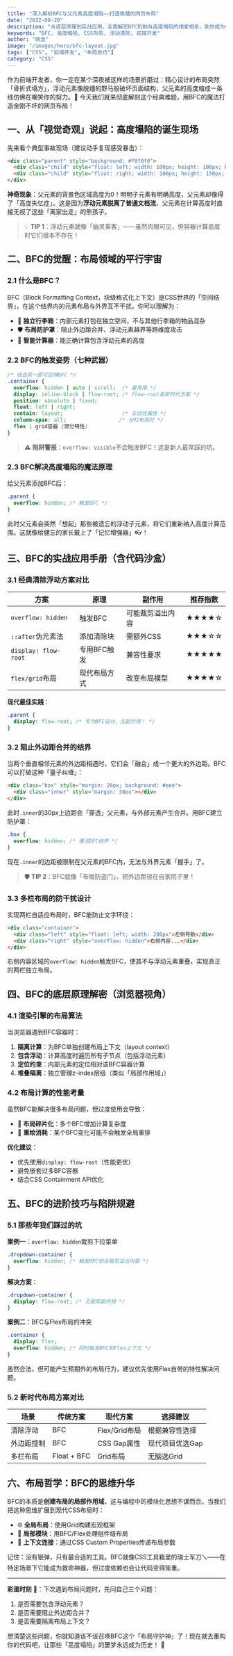 ```yaml
---
title: "深入解析BFC与父元素高度塌陷——打造稳健的网页布局"
date: "2022-08-20"
description: "从底层原理到实战应用，全面解密BFC机制与高度塌陷的相爱相杀，助你成为CSS布局驯兽师。"
keywords: "BFC, 高度塌陷, CSS布局, 浮动清除, 前端开发"
author: "晓龙"
image: "/images/hero/bfc-layout.jpg"
tags: ["CSS", "前端开发", "布局技巧"]
category: "CSS"
---
```


作为前端开发者，你一定在某个深夜被这样的场景折磨过：精心设计的布局突然「骨折式塌方」，浮动元素像脱缰的野马般破坏页面结构，父元素的高度缩成一条线仿佛在嘲笑你的努力。🤯 今天我们就来彻底解剖这个经典难题，用BFC的魔法打造金刚不坏的网页布局！

## 一、从「视觉奇观」说起：高度塌陷的诞生现场

先来看个典型事故现场（建议动手复现感受暴击）：

```html
<div class="parent" style="background: #f0f0f0">
  <div class="child" style="float: left; width: 100px; height: 100px; background: red"></div>
  <div class="child" style="float: right; width: 100px; height: 150px; background: blue"></div>
</div>
```

**神奇现象**：父元素的背景色区域高度为0！明明子元素有明确高度，父元素却像得了「高度失忆症」。这是因为**浮动元素脱离了普通文档流**，父元素在计算高度时直接无视了这些「离家出走」的熊孩子。

> 💡 **TIP 1**：浮动元素就像「幽灵乘客」——虽然肉眼可见，但容器计算高度时它们根本不存在！

## 二、BFC的觉醒：布局领域的平行宇宙

### 2.1 什么是BFC？
BFC（Block Formatting Context，块级格式化上下文）是CSS世界的「空间结界」，在这个结界内的元素布局与外界互不干扰。你可以理解为：

- 🧳 **独立行李箱**：内部元素打包在独立空间，不与其他行李箱的物品混杂
- 🛡️ **布局防护罩**：阻止外边距合并、浮动元素越界等跨维度攻击
- 🧮 **智能计算器**：能正确计算包含浮动元素的高度

### 2.2 BFC的触发姿势（七种武器）
```css
/* 任选其一即可召唤BFC */
.container {
  overflow: hidden | auto | scroll;  /* 最常用 */
  display: inline-block | flow-root; /* flow-root是新时代方案 */
  position: absolute | fixed;
  float: left | right;
  contain: layout;                   /* 实验性属性 */
  column-span: all;                 /* 分栏布局时 */
  flex | grid容器 (部分特性)
}
```

> ⚠️ **陷阱警报**：`overflow: visible`不会触发BFC！这是新人最常踩的坑。

### 2.3 BFC解决高度塌陷的魔法原理
给父元素添加BFC后：
```css
.parent {
  overflow: hidden; /* 触发BFC */
}
```
此时父元素会突然「想起」那些被遗忘的浮动子元素，将它们重新纳入高度计算范围。这就像给健忘的家长戴上了「记忆增强器」👓！

## 三、BFC的实战应用手册（含代码沙盒）

### 3.1 经典清除浮动方案对比
| 方案                | 原理             | 副作用           | 推荐指数 |
|---------------------|------------------|------------------|----------|
| `overflow: hidden`  | 触发BFC          | 可能裁剪溢出内容 | ★★★★☆    |
| `::after`伪元素法   | 添加清除块       | 需额外CSS        | ★★★☆☆    |
| `display: flow-root`| 专用BFC触发      | 兼容性要求       | ★★★★★    |
| `flex/grid`布局     | 现代布局方式     | 改变布局模型     | ★★★★☆    |

**现代最佳实践**：
```css
.parent {
  display: flow-root; /* 专为BFC设计，无副作用！ */
}
```

### 3.2 阻止外边距合并的结界
当两个垂直相邻元素的外边距相遇时，它们会「融合」成一个更大的外边距。BFC可以打破这种「量子纠缠」：

```html
<div class="box" style="margin: 20px; background: #eee">
  <div class="inner" style="margin: 30px"></div>
</div>
```
此时`.inner`的30px上边距会「穿透」父元素，与外部元素产生合并。用BFC建立防护罩：
```css
.box {
  overflow: hidden; /* 激活BFC结界 */
}
```
现在`.inner`的边距被限制在父元素的BFC内，无法与外界元素「握手」了。

> 🛡️ **TIP 2**：BFC就像「布局防盗门」，把外边距锁在自家院子里！

### 3.3 多栏布局的防干扰设计
实现两栏自适应布局时，BFC能防止文字环绕：
```html
<div class="container">
  <div class="left" style="float: left; width: 200px">左侧导航</div>
  <div class="right" style="overflow: hidden">右侧内容...</div>
</div>
```
右侧内容区域的`overflow: hidden`触发BFC，使其不与浮动元素重叠，实现真正的两栏独立布局。

## 四、BFC的底层原理解密（浏览器视角）

### 4.1 渲染引擎的布局算法
当浏览器遇到BFC容器时：

1. **隔离计算**：为BFC单独创建布局上下文（layout context）
2. **包含浮动**：计算高度时遍历所有子节点（包括浮动元素）
3. **定位约束**：内部元素的定位相对该BFC容器计算
4. **堆叠隔离**：独立管理z-index层级（类似「局部作用域」）

### 4.2 布局计算的性能考量
虽然BFC能解决很多布局问题，但过度使用会导致：

- 🐢 **布局碎片化**：多个BFC增加计算复杂度
- 🔋 **重绘消耗**：某个BFC变化可能不会触发全局重排

**优化建议**：
- 优先使用`display: flow-root`（性能更优）
- 避免嵌套过多BFC容器
- 结合CSS Containment API优化

## 五、BFC的进阶技巧与陷阱规避

### 5.1 那些年我们踩过的坑
**案例一**：`overflow: hidden`裁剪下拉菜单
```css
.dropdown-container {
  overflow: hidden; /* 触发BFC但会裁剪溢出内容 */
}
```
**解决方案**：
```css
.dropdown-container {
  display: flow-root; /* 无裁剪副作用 */
}
```

**案例二**：BFC与Flex布局的冲突
```css
.container {
  display: flex;
  overflow: hidden; /* 同时触发BFC和Flex上下文 */
}
```
虽然合法，但可能产生预期外的布局行为，建议优先使用Flex自带的特性解决问题。

### 5.2 新时代布局方案对比
| 场景               | 传统方案         | 现代方案          | 选择建议         |
|--------------------|------------------|-------------------|------------------|
| 清除浮动           | BFC             | Flex/Grid布局     | 根据兼容性选择   |
| 外边距控制         | BFC             | CSS Gap属性       | 现代项目优选Gap |
| 多栏布局           | Float + BFC     | Grid布局          | 无脑选Grid      |

## 六、布局哲学：BFC的思维升华

BFC的本质是**创建布局的局部作用域**，这与编程中的模块化思想不谋而合。当我们把这种思维扩展到现代CSS布局时：

- 🌐 **全局布局**：使用Grid构建宏观框架
- 🧩 **局部模块**：用BFC/Flex处理组件级布局
- 🔗 **上下文连接**：通过CSS Custom Properties传递布局参数

记住：没有银弹，只有最合适的工具。BFC就像CSS工具箱里的瑞士军刀🪛——在特定场景下它能成为救命神器，但过度依赖也会让代码变得笨重。

---

**彩蛋时刻** 🎁：下次遇到布局问题时，先问自己三个问题：
1. 是否需要包含浮动元素？
2. 是否需要阻止外边距合并？
3. 是否需要隔离布局上下文？

想清楚这些问题，你就知道该不该召唤BFC这个「布局守护神」了！现在就去重构你的代码吧，让那些「高度塌陷」的噩梦永远成为历史！ 🚀
